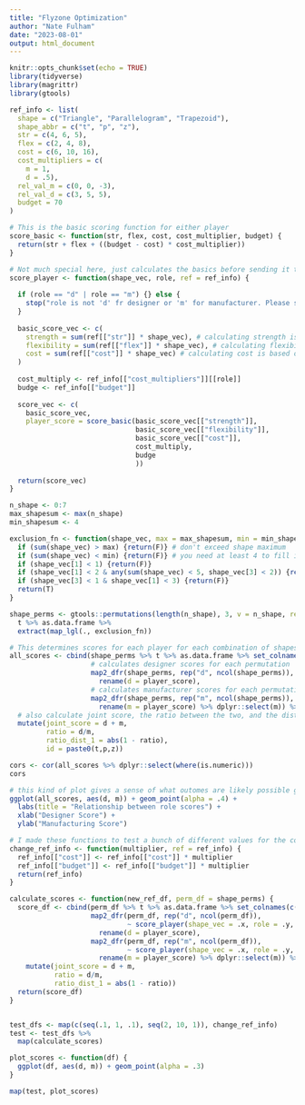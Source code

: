 ```yaml
---
title: "Flyzone Optimization"
author: "Nate Fulham"
date: "2023-08-01"
output: html_document
---
```


```r
knitr::opts_chunk$set(echo = TRUE)
library(tidyverse)
library(magrittr)
library(gtools)
```

```r
ref_info <- list(
  shape = c("Triangle", "Parallelogram", "Trapezoid"),
  shape_abbr = c("t", "p", "z"),
  str = c(4, 6, 5),
  flex = c(2, 4, 8),
  cost = c(6, 10, 16),
  cost_multipliers = c(
    m = 1,
    d = .5),
  rel_val_m = c(0, 0, -3),
  rel_val_d = c(3, 5, 5),
  budget = 70
)
```

```r

# This is the basic scoring function for either player
score_basic <- function(str, flex, cost, cost_multiplier, budget) {
  return(str + flex + ((budget - cost) * cost_multiplier))
}

# Not much special here, just calculates the basics before sending it to score_basic
score_player <- function(shape_vec, role, ref = ref_info) {
  
  if (role == "d" | role == "m") {} else {
    stop("role is not 'd' fr designer or 'm' for manufacturer. Please specify to calculate scores:")
  }
  
  basic_score_vec <- c(
    strength = sum(ref[["str"]] * shape_vec), # calculating strength is based on ref_info
    flexibility = sum(ref[["flex"]] * shape_vec), # calculating flexibility is based on ref_info
    cost = sum(ref[["cost"]] * shape_vec) # calculating cost is based on ref_info
  )
  
  cost_multiply <- ref_info[["cost_multipliers"]][[role]]
  budge <- ref_info[["budget"]]
  
  score_vec <- c(
    basic_score_vec,
    player_score = score_basic(basic_score_vec[["strength"]],
                               basic_score_vec[["flexibility"]],
                               basic_score_vec[["cost"]],
                               cost_multiply,
                               budge
                               ))
  
  return(score_vec)
}
```

```r
n_shape <- 0:7
max_shapesum <- max(n_shape)
min_shapesum <- 4

exclusion_fn <- function(shape_vec, max = max_shapesum, min = min_shapesum) {
  if (sum(shape_vec) > max) {return(F)} # don't exceed shape maximum
  if (sum(shape_vec) < min) {return(F)} # you need at least 4 to fill in the figure
  if (shape_vec[1] < 1) {return(F)}
  if (shape_vec[1] < 2 & any(sum(shape_vec) < 5, shape_vec[3] < 2)) {return(F)}
  if (shape_vec[3] < 1 & shape_vec[1] < 3) {return(F)} 
  return(T)
}

shape_perms <- gtools::permutations(length(n_shape), 3, v = n_shape, repeats.allowed = T) %>% 
  t %>% as.data.frame %>% 
  extract(map_lgl(., exclusion_fn))
```

```r
# This determines scores for each player for each combination of shapes used to fill in the outline of the plane
all_scores <- cbind(shape_perms %>% t %>% as.data.frame %>% set_colnames(c("t", "p", "z")), 
                    # calculates designer scores for each permutation
                    map2_dfr(shape_perms, rep("d", ncol(shape_perms)), score_player) %>% 
                      rename(d = player_score), 
                    # calculates manufacturer scores for each permutation
                    map2_dfr(shape_perms, rep("m", ncol(shape_perms)), score_player) %>% 
                      rename(m = player_score) %>% dplyr::select(m)) %>% 
  # also calculate joint score, the ratio between the two, and the distance from 1
  mutate(joint_score = d + m,
         ratio = d/m,
         ratio_dist_1 = abs(1 - ratio),
         id = paste0(t,p,z))

cors <- cor(all_scores %>% dplyr::select(where(is.numeric)))
cors
```

```r
# this kind of plot gives a sense of what outomes are likely possible given at least the constraints we know
ggplot(all_scores, aes(d, m)) + geom_point(alpha = .4) +
  labs(title = "Relationship between role scores") +
  xlab("Designer Score") +
  ylab("Manufacturing Score")
```

```r
# I made these functions to test a bunch of different values for the cost measure to try to optimize for something very integrative. It essentially just runs the same thing as all the above but for different cost/budget numbers
change_ref_info <- function(multiplier, ref = ref_info) {
  ref_info[["cost"]] <- ref_info[["cost"]] * multiplier
  ref_info[["budget"]] <- ref_info[["budget"]] * multiplier
  return(ref_info)
}

calculate_scores <- function(new_ref_df, perm_df = shape_perms) {
  score_df <- cbind(perm_df %>% t %>% as.data.frame %>% set_colnames(c("t", "p", "z")),
                    map2_dfr(perm_df, rep("d", ncol(perm_df)), 
                             ~ score_player(shape_vec = .x, role = .y, ref = new_ref_df)) %>% 
                      rename(d = player_score), 
                    map2_dfr(perm_df, rep("m", ncol(perm_df)), 
                             ~ score_player(shape_vec = .x, role = .y, ref = new_ref_df)) %>% 
                      rename(m = player_score) %>% dplyr::select(m)) %>% 
    mutate(joint_score = d + m,
           ratio = d/m,
           ratio_dist_1 = abs(1 - ratio))
  return(score_df)
}


test_dfs <- map(c(seq(.1, 1, .1), seq(2, 10, 1)), change_ref_info) 
test <- test_dfs %>% 
  map(calculate_scores)
```

```r
plot_scores <- function(df) {
  ggplot(df, aes(d, m)) + geom_point(alpha = .3)
}

map(test, plot_scores)
```

